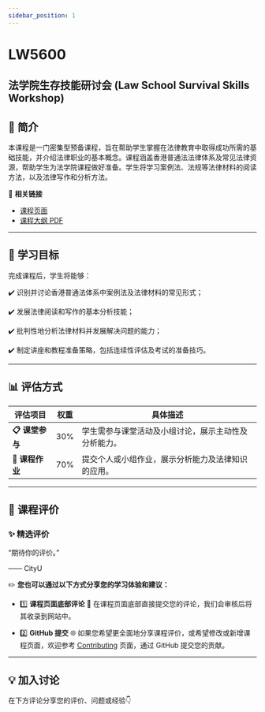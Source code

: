 ```yaml
---
sidebar_position: 1
---
```


# LW5600
## 法学院生存技能研讨会 (Law School Survival Skills Workshop)

## **📘 简介**
本课程是一门密集型预备课程，旨在帮助学生掌握在法律教育中取得成功所需的基础技能，并介绍法律职业的基本概念。课程涵盖香港普通法法律体系及常见法律资源，帮助学生为法学院课程做好准备。学生将学习案例法、法规等法律材料的阅读方法，以及法律写作和分析方法。

🔗 **相关链接**
- [课程页面](https://www.cityu.edu.hk/catalogue/pg/202425/course/LW5600.htm)
- [课程大纲 PDF](https://www.cityu.edu.hk/catalogue/pg/202425/course/LW5600.pdf)

---

## **🎯 学习目标**

完成课程后，学生将能够：

✔️ 识别并讨论香港普通法体系中案例法及法律材料的常见形式；

✔️ 发展法律阅读和写作的基本分析技能；

✔️ 批判性地分析法律材料并发展解决问题的能力；

✔️ 制定讲座和教程准备策略，包括连续性评估及考试的准备技巧。

---

## **📊 评估方式**

| **评估项目**         | **权重** | **具体描述**                                                                                       |
|---------------------|---------|---------------------------------------------------------------------------------------------------|
| **📋 课堂参与**       | 30%     | 学生需参与课堂活动及小组讨论，展示主动性及分析能力。                                                     |
| **📂 课程作业**       | 70%     | 提交个人或小组作业，展示分析能力及法律知识的应用。                                                       |

---

## **💬 课程评价**

### ✨ **精选评价**
<div className={commentStyles.commentBox}>
    <p className={commentStyles.commentText}>
        “期待你的评价。”
    </p>
    <p className={commentStyles.commentAuthor}>—— CityU</p>
</div>

✏️ **您也可以通过以下方式分享您的学习体验和建议：**

- 1️⃣ **课程页面底部评论**
💬 在课程页面底部直接提交您的评论，我们会审核后将其收录到网站中。

- 2️⃣ **GitHub 提交**
🌐 如果您希望更全面地分享课程评价，或希望修改或新增课程页面，欢迎参考 [Contributing](https://penjc.github.io/CityU/contributing) 页面，通过 GitHub 提交您的贡献。

---

## **💡 加入讨论**

在下方评论分享您的评价、问题或经验👇
<Utterances />
